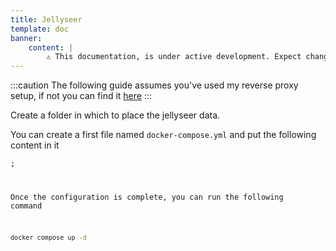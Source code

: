 ```yaml
---
title: Jellyseer
template: doc
banner:
    content: |
        ⚠️ This documentation, is under active development. Expect changes!
---
```


:::caution
The following guide assumes you've used my reverse proxy setup, if not you can find it <a href="/tools/nginx-proxy/">here</a>
:::


Create a folder in which to place the jellyseer data.

You can create a first file named `docker-compose.yml` and put the following content in it


<Code code={contentJellyseer} lang="yml" title="docker-compose.yml" />;

Once the configuration is complete, you can run the following command

```bash
docker compose up -d
```

